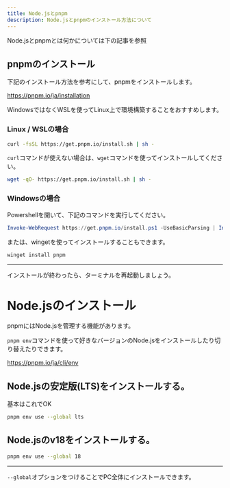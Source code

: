 ```yaml
---
title: Node.jsとpnpm
description: Node.jsとpnpmのインストール方法について
---
```


Node.jsとpnpmとは何かについては下の記事を参照
<LinkCard title="Node.jsとパッケージマネージャ" href="../../basics/09_nodejs_pm/" />

## pnpmのインストール
下記のインストール方法を参考にして、pnpmをインストールします。

https://pnpm.io/ja/installation


WindowsではなくWSLを使ってLinux上で環境構築することをおすすめします。

<LinkCard title="WSL(Windows Subsystem on Linux)" href="../wsl/" />

### Linux / WSLの場合


```sh
curl -fsSL https://get.pnpm.io/install.sh | sh -
```
`curl`コマンドが使えない場合は、`wget`コマンドを使ってインストールしてください。
```sh
wget -qO- https://get.pnpm.io/install.sh | sh -
```

### Windowsの場合
Powershellを開いて、下記のコマンドを実行してください。

```powershell
Invoke-WebRequest https://get.pnpm.io/install.ps1 -UseBasicParsing | Invoke-Expression
```
または、wingetを使ってインストールすることもできます。

```sh
winget install pnpm
```

---
インストールが終わったら、ターミナルを再起動しましょう。

# Node.jsのインストール
pnpmにはNode.jsを管理する機能があります。

`pnpm env`コマンドを使って好きなバージョンのNode.jsをインストールしたり切り替えたりできます。

https://pnpm.io/ja/cli/env


## Node.jsの安定版(LTS)をインストールする。
基本はこれでOK
```sh
pnpm env use --global lts
```
## Node.jsのv18をインストールする。
```sh
pnpm env use --global 18
```
---
`--global`オプションをつけることでPC全体にインストールできます。

